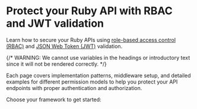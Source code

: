 
# Protect your Ruby API with RBAC and JWT validation

Learn how to secure your Ruby APIs using [role-based access control (RBAC)](/authorization/role-based-access-control) and [JSON Web Token (JWT)](https://auth.wiki/jwt) validation.

{/* WARNING: We cannot use variables in the headings or introductory text since it will not be rendered correctly. */}

Each page covers implementation patterns, middleware setup, and detailed examples for different permission models to help you protect your API endpoints with proper authentication and authorization.

Choose your framework to get started:

<MiniGallery />
